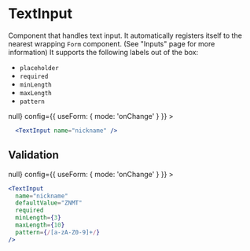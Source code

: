 
# TextInput

Component that handles text input. It automatically registers itself to the nearest wrapping `Form` component. (See "Inputs" page for more information)
It supports the following labels out of the box:
- `placeholder`
- `required`
- `minLength`
- `maxLength`
- `pattern`

<StoryContainer>
  <Form
    name="form"
    onSubmit={() => null}
    config={{
      useForm: { mode: 'onChange' }
    }}
  >
    <TextInput name="nickname" />
  </Form>
</StoryContainer>

```jsx
  <TextInput name="nickname" />
```

## Validation

<StoryContainer>
  <Form
    name="form"
    onSubmit={() => null}
    config={{
      useForm: { mode: 'onChange' }
    }}
  >
    <TextInput name="nickname" defaultValue="ZNMT" required minLength={3} maxLength={10} pattern={/^[a-zA-Z0-9]+$/} />
  </Form>
</StoryContainer>

```jsx
<TextInput
  name="nickname"
  defaultValue="ZNMT"
  required
  minLength={3}
  maxLength={10}
  pattern={/[a-zA-Z0-9]+/}
/>
```

